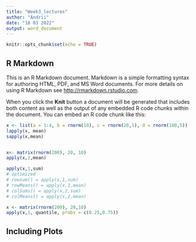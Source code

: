 ```yaml
---
title: "Week3_lectures"
author: "Andrii"
date: "18 03 2022"
output: word_document
---
```


```r
knitr::opts_chunk$set(echo = TRUE)
```

## R Markdown

This is an R Markdown document. Markdown is a simple formatting syntax for authoring HTML, PDF, and MS Word documents. For more details on using R Markdown see <http://rmarkdown.rstudio.com>.

When you click the **Knit** button a document will be generated that includes both content as well as the output of any embedded R code chunks within the document. You can embed an R code chunk like this:

```r
x <- list(a = 1:4, b = rnorm(10), c = rnorm(20,1), d = rnorm(100,5))
lapply(x, mean)
sapply(x,mean)


x<- matrix(rnorm(200), 20, 10)
apply(x,2,mean)

apply(x,1,sum)
# optimized
# rowsum() = apply(x,1,sum)
# rowMeans() = apply(x,1,mean)
# colSums() = apply(x,2,sum)
# colMeans() = apply(x,2,mean)

x <- matrix(rnorm(200), 20,10)
apply(x,1, quantile, probs = c(0.25,0.75))
```


## Including Plots
